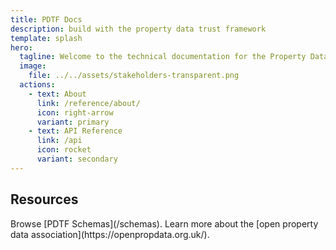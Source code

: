 ```yaml
---
title: PDTF Docs
description: build with the property data trust framework
template: splash
hero:
  tagline: Welcome to the technical documentation for the Property Data Trust Framework
  image:
    file: ../../assets/stakeholders-transparent.png
  actions:
    - text: About
      link: /reference/about/
      icon: right-arrow
      variant: primary
    - text: API Reference
      link: /api
      icon: rocket
      variant: secondary
---
```



## Resources

<CardGrid stagger>
    <Card title="Schemas" icon="open-book">
        Browse [PDTF Schemas](/schemas).
    </Card>
    <Card title="Open Property Data Association" icon="external">
        Learn more about the [open property data association](https://openpropdata.org.uk/).
    </Card>
</CardGrid>
